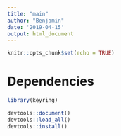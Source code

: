 ```yaml
---
title: "main"
author: "Benjamin"
date: '2019-04-15'
output: html_document
---
```


```r
knitr::opts_chunk$set(echo = TRUE)
```

# Dependencies

```r
library(keyring)
```


```r
devtools::document()
devtools::load_all()
devtools::install()

```

